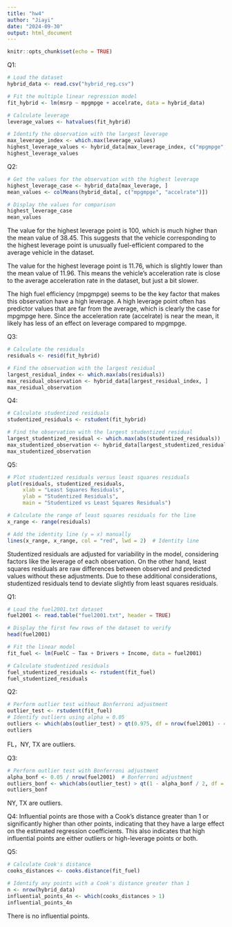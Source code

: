 ```yaml
---
title: "hw4"
author: "Jiayi"
date: "2024-09-30"
output: html_document
---
```


```r
knitr::opts_chunk$set(echo = TRUE)
```

Q1:
```r
# Load the dataset
hybrid_data <- read.csv("hybrid_reg.csv")

# Fit the multiple linear regression model
fit_hybrid <- lm(msrp ~ mpgmpge + accelrate, data = hybrid_data)

# Calculate leverage
leverage_values <- hatvalues(fit_hybrid)

# Identify the observation with the largest leverage
max_leverage_index <- which.max(leverage_values)
highest_leverage_values <- hybrid_data[max_leverage_index, c("mpgmpge", "accelrate")]
highest_leverage_values
```

Q2:
```r
# Get the values for the observation with the highest leverage
highest_leverage_case <- hybrid_data[max_leverage, ]
mean_values <- colMeans(hybrid_data[, c("mpgmpge", "accelrate")])

# Display the values for comparison
highest_leverage_case
mean_values
```
The value for the highest leverage point is 100, which is much higher than the mean value of 38.45. This suggests that the vehicle corresponding to the highest leverage point is unusually fuel-efficient compared to the average vehicle in the dataset.

The value for the highest leverage point is 11.76, which is slightly lower than the mean value of 11.96. This means the vehicle’s acceleration rate is close to the average acceleration rate in the dataset, but just a bit slower.

The high fuel efficiency (mpgmpge) seems to be the key factor that makes this observation have a high leverage. A high leverage point often has predictor values that are far from the average, which is clearly the case for mpgmpge here. Since the acceleration rate (accelrate) is near the mean, it likely has less of an effect on leverage compared to mpgmpge.

Q3:
```r
# Calculate the residuals
residuals <- resid(fit_hybrid)

# Find the observation with the largest residual
largest_residual_index <- which.max(abs(residuals))
max_residual_observation <- hybrid_data[largest_residual_index, ]
max_residual_observation
```

Q4:
```r
# Calculate studentized residuals
studentized_residuals <- rstudent(fit_hybrid)

# Find the observation with the largest studentized residual
largest_studentized_residual <- which.max(abs(studentized_residuals))
max_studentized_observation <- hybrid_data[largest_studentized_residual, ]
max_studentized_observation
```


Q5:
```r
# Plot studentized residuals versus least squares residuals
plot(residuals, studentized_residuals, 
     xlab = "Least Squares Residuals", 
     ylab = "Studentized Residuals", 
     main = "Studentized vs Least Squares Residuals")

# Calculate the range of least squares residuals for the line
x_range <- range(residuals)

# Add the identity line (y = x) manually
lines(x_range, x_range, col = "red", lwd = 2)  # Identity line
```
Studentized residuals are adjusted for variability in the model, considering factors like the leverage of each observation. On the other hand, least squares residuals are raw differences between observed and predicted values without these adjustments. Due to these additional considerations, studentized residuals tend to deviate slightly from least squares residuals.


Q1:
```r
# Load the fuel2001.txt dataset
fuel2001 <- read.table("fuel2001.txt", header = TRUE)

# Display the first few rows of the dataset to verify
head(fuel2001)

# Fit the linear model
fit_fuel <- lm(FuelC ~ Tax + Drivers + Income, data = fuel2001)

# Calculate studentized residuals
fuel_studentized_residuals <- rstudent(fit_fuel)
fuel_studentized_residuals
```

Q2:
```r
# Perform outlier test without Bonferroni adjustment
outlier_test <- rstudent(fit_fuel) 
# Identify outliers using alpha = 0.05
outliers <- which(abs(outlier_test) > qt(0.975, df = nrow(fuel2001) - 4)) 
outliers
```
FL，NY, TX are outliers.

Q3:
```r
# Perform outlier test with Bonferroni adjustment
alpha_bonf <- 0.05 / nrow(fuel2001)  # Bonferroni adjustment
outliers_bonf <- which(abs(outlier_test) > qt(1 - alpha_bonf / 2, df = nrow(fuel2001) - 4))  # Adjusted test
outliers_bonf
```
NY, TX are outliers.

Q4:
Influential points are those with a Cook’s distance greater than 1 or significantly higher than other points, indicating that they have a large effect on the estimated regression coefficients. This also indicates that high influential points are either outliers or high-leverage points or both. 


Q5:
```r
# Calculate Cook's distance
cooks_distances <- cooks.distance(fit_fuel)

# Identify any points with a Cook's distance greater than 1
n <- nrow(hybrid_data)
influential_points_4n <- which(cooks_distances > 1)
influential_points_4n
```
There is no influential points.

